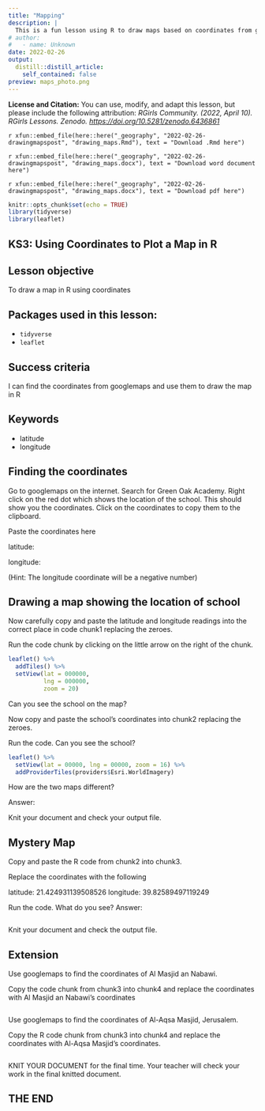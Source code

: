```yaml
---
title: "Mapping"
description: |
  This is a fun lesson using R to draw maps based on coordinates from googlemaps.
# author:
#   - name: Unknown
date: 2022-02-26
output:
  distill::distill_article:
    self_contained: false
preview: maps_photo.png
---
```


**License and Citation:** You can use, modify, and adapt this lesson, but please include the following attribution: *RGirls Community. (2022, April 10). RGirls Lessons. Zenodo. [https://doi.org/10.5281/zenodo.6436861](https://doi.org/10.5281/zenodo.6436861)*


<div class="people_font">
`r xfun::embed_file(here::here("_geography", "2022-02-26-drawingmapspost", "drawing_maps.Rmd"), text = "Download .Rmd here")`

`r xfun::embed_file(here::here("_geography", "2022-02-26-drawingmapspost", "drawing_maps.docx"), text = "Download word document here")`

`r xfun::embed_file(here::here("_geography", "2022-02-26-drawingmapspost", "drawing_maps.docx"), text = "Download pdf here")`
</div>

```r
knitr::opts_chunk$set(echo = TRUE)
library(tidyverse)
library(leaflet)
```

## KS3: Using Coordinates to Plot a Map in R

## Lesson objective

To draw a map in R using coordinates

## Packages used in this lesson:

- `tidyverse`
- `leaflet`

## Success criteria

I can find the coordinates from googlemaps and use them to draw the map in R

## Keywords

* latitude
* longitude

## Finding the coordinates

Go to googlemaps on the internet.  Search for Green Oak Academy. Right click on the red dot which shows the location of the school.  This should show you the coordinates.  Click on the coordinates to copy them to the clipboard. 

Paste the coordinates here

latitude:

longitude:

(Hint:  The longitude coordinate will be a negative number)

## Drawing a map showing the location of school

Now carefully copy and paste the latitude and longitude readings into the correct place in code chunk1 replacing the zeroes.

Run the code chunk by clicking on the little arrow on the right of the chunk.


```r
leaflet() %>%
  addTiles() %>%
  setView(lat = 000000, 
          lng = 000000,  
          zoom = 20)
```

Can you see the school on the map?  

Now copy and paste the school's coordinates into chunk2 replacing the zeroes.

Run the code.  Can you see the school? 

```r
leaflet() %>%
  setView(lat = 00000, lng = 00000, zoom = 16) %>%
  addProviderTiles(providers$Esri.WorldImagery)
```

How are the two maps different?

Answer:

Knit your document and check your output file.


## Mystery Map

Copy and paste the R code from chunk2 into chunk3.

Replace the coordinates with the following

latitude: 21.424931139508526
longitude: 39.82589497119249


Run the code.  What do you see?  Answer:

```r

```

Knit your document and check the output file.


## Extension

Use googlemaps to find the coordinates of Al Masjid an Nabawi.

Copy the code chunk from chunk3 into chunk4 and replace the coordinates with Al Masjid an Nabawi's coordinates

```r

```

Use googlemaps to find the coordinates of Al-Aqsa Masjid, Jerusalem.

Copy the R code chunk from chunk3 into chunk4 and replace the coordinates with Al-Aqsa Masjid's coordinates.



```r

```


KNIT YOUR DOCUMENT for the final time.  Your teacher will check your work in the final knitted document.

## THE END
